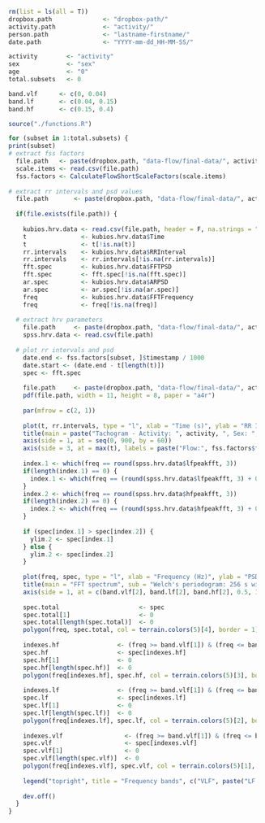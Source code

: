 ```r
  rm(list = ls(all = T))
  dropbox.path              <- "dropbox-path/"
  activity.path             <- "activity/" 
  person.path               <- "lastname-firstname/"
  date.path                 <- "YYYY-mm-dd_HH-MM-SS/"

  activity        <- "activity"
  sex             <- "sex"
  age             <- "0"
  total.subsets   <- 0

  band.vlf      <- c(0, 0.04)
  band.lf       <- c(0.04, 0.15)
  band.hf       <- c(0.15, 0.4)
```

```r
  source("./functions.R")
```

```r
  for (subset in 1:total.subsets) {
  print(subset)
  # extract fss factors
    file.path   <- paste(dropbox.path, "data-flow/final-data/", activity.path, person.path, date.path, "scale.csv", sep ="")
    scale.items <- read.csv(file.path)
    fss.factors <- CalculateFlowShortScaleFactors(scale.items)
  
  # extract rr intervals and psd values 
    file.path       <- paste(dropbox.path, "data-flow/final-data/", activity.path, person.path, date.path, "subset-", subset, "/hrv-data.txt", sep ="")
    
    if(file.exists(file.path)) {
  
      kubios.hrv.data <- read.csv(file.path, header = F, na.strings = "", fill = T, skip = 97, col.names = c("NA1", "Time", "RRInterval", "FFTFrequency", "FFTPSD", "ARFrequency", "ARPSD", "NA2", "NA3", "NA4", "NA5"))
      t               <- kubios.hrv.data$Time
      t               <- t[!is.na(t)]
      rr.intervals    <- kubios.hrv.data$RRInterval
      rr.intervals    <- rr.intervals[!is.na(rr.intervals)]
      fft.spec        <- kubios.hrv.data$FFTPSD
      fft.spec        <- fft.spec[!is.na(fft.spec)]
      ar.spec         <- kubios.hrv.data$ARPSD
      ar.spec         <- ar.spec[!is.na(ar.spec)]
      freq            <- kubios.hrv.data$FFTFrequency
      freq            <- freq[!is.na(freq)]
    
    # extract hrv parameters
      file.path     <- paste(dropbox.path, "data-flow/final-data/", activity.path, person.path, date.path, "subset-", subset, "/hrv-data-spss.txt", sep ="")
      spss.hrv.data <- read.csv(file.path)
    
    # plot rr intervals and psd
      date.end <- fss.factors[subset, ]$timestamp / 1000
      date.start <- (date.end - t[length(t)])
      spec <- fft.spec
      
      file.path     <- paste(dropbox.path, "data-flow/final-data/", activity.path, person.path, substr(date.path, 1, 19), "-", "subset-", subset, "-rr-intervals-and-psd.pdf", sep ="")
      pdf(file.path, width = 11, height = 8, paper = "a4r")
    
      par(mfrow = c(2, 1))
    
      plot(t, rr.intervals, type = "l", xlab = "Time (s)", ylab = "RR Interval (s)", xaxs = "i", yaxs = "i", xaxt = "n")
      title(main = paste("Tachogram - Activity: ", activity, ", Sex: ", sex, ", Age: ", age, ", Subset ", subset, "/",  total.subsets, sep = ""), sub = paste("Start: ", as.POSIXct(date.start, tz = "Europe/Berlin", origin = "1970-01-01"), ", End: ", as.POSIXct(date.end, tz = "Europe/Berlin", origin = "1970-01-01"), sep = ""))
      axis(side = 1, at = seq(0, 900, by = 60))
      axis(side = 3, at = max(t), labels = paste("Flow:", fss.factors$flow[subset]))
      
      index.1 <- which(freq == round(spss.hrv.data$lfpeakfft, 3))
      if(length(index.1) == 0) {
        index.1 <- which(freq == (round(spss.hrv.data$lfpeakfft, 3) + 0.001))
      }
      index.2 <- which(freq == round(spss.hrv.data$hfpeakfft, 3))
      if(length(index.2) == 0) {
        index.2 <- which(freq == (round(spss.hrv.data$hfpeakfft, 3) + 0.001))
      }
    
      if (spec[index.1] > spec[index.2]) {
        ylim.2 <- spec[index.1]
      } else {
        ylim.2 <- spec[index.2]
      }
      
      plot(freq, spec, type = "l", xlab = "Frequency (Hz)", ylab = "PSD (s^2/Hz)", xaxs = "i", yaxs = "i", ylim = c(0, ylim.2), xaxt = "n")
      title(main = "FFT spectrum", sub = "Welch's periodogram: 256 s window with 50% overlap")
      axis(side = 1, at = c(band.vlf[2], band.lf[2], band.hf[2], 0.5, 1.0, 2.0))
      
      spec.total                      <- spec
      spec.total[1]                   <- 0 
      spec.total[length(spec.total)]  <- 0
      polygon(freq, spec.total, col = terrain.colors(5)[4], border = 1)   
    
      indexes.hf                <- (freq >= band.vlf[1]) & (freq <= band.hf[2])
      spec.hf                   <- spec[indexes.hf]
      spec.hf[1]                <- 0 
      spec.hf[length(spec.hf)]  <- 0
      polygon(freq[indexes.hf], spec.hf, col = terrain.colors(5)[3], border = 1)  
      
      indexes.lf                <- (freq >= band.vlf[1]) & (freq <= band.lf[2])
      spec.lf                   <- spec[indexes.lf]
      spec.lf[1]                <- 0 
      spec.lf[length(spec.lf)]  <- 0
      polygon(freq[indexes.lf], spec.lf, col = terrain.colors(5)[2], border = 1)
    
      indexes.vlf                 <- (freq >= band.vlf[1]) & (freq <= band.vlf[2])  
      spec.vlf                    <- spec[indexes.vlf]
      spec.vlf[1]                 <- 0 
      spec.vlf[length(spec.vlf)]  <- 0
      polygon(freq[indexes.vlf], spec.vlf, col = terrain.colors(5)[1], border = 1)
    
      legend("topright", title = "Frequency bands", c("VLF", paste("LF: ", round(spss.hrv.data$lfpowfft, 1), " ms^2"), paste("HF: ", round(spss.hrv.data$hfpowfft, 1), " ms^2"), "VHF", paste("LF/HF: ", round(spss.hrv.data$lfhffft, 1))), fill = terrain.colors(5), inset = .05, cex = .7)
    
      dev.off()
    }
  }
```